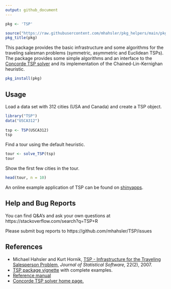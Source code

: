 ```yaml
---
output: github_document
---
```


```r
pkg <- 'TSP'

source("https://raw.githubusercontent.com/mhahsler/pkg_helpers/main/pkg_helpers.R")
pkg_title(pkg)
```


This package provides the 
basic infrastructure and some algorithms for the traveling
salesman problems (symmetric, asymmetric and Euclidean TSPs). 
The package provides some simple algorithms and
an interface to the [Concorde TSP solver](http://www.math.uwaterloo.ca/tsp/concorde/) and its implementation of the 
Chained-Lin-Kernighan heuristic. 

```r
pkg_install(pkg)
```

## Usage

Load a data set with 312 cities (USA and Canada) and create a TSP object. 
```r
library("TSP")
data("USCA312")
 
tsp <- TSP(USCA312)
tsp
```

Find a tour using the default heuristic. 
```r
tour <- solve_TSP(tsp)
tour
```

Show the first few cities in the tour.
```r
head(tour, n = 10)
```

An online example application of TSP can be found on [shinyapps](https://shrinidhee.shinyapps.io/SimpleTSP).

## Help and Bug Reports

You can find Q&A's and ask your own questions at 
https://stackoverflow.com/search?q=TSP+R

Please submit bug reports to https://github.com/mhahsler/TSP/issues

## References

* Michael Hahsler and Kurt Hornik, [TSP - Infrastructure for the Traveling Salesperson Problem,](http://dx.doi.org/10.18637/jss.v023.i02) _Journal of Statistical Software,_ 22(2), 2007.
* [TSP package vignette](https://cran.r-project.org/package=TSP/vignettes/TSP.pdf) with complete examples.
* [Reference manual](https://cran.r-project.org/package=TSP/TSP.pdf)
* [Concorde TSP solver home page.](http://www.math.uwaterloo.ca/tsp/concorde/)
